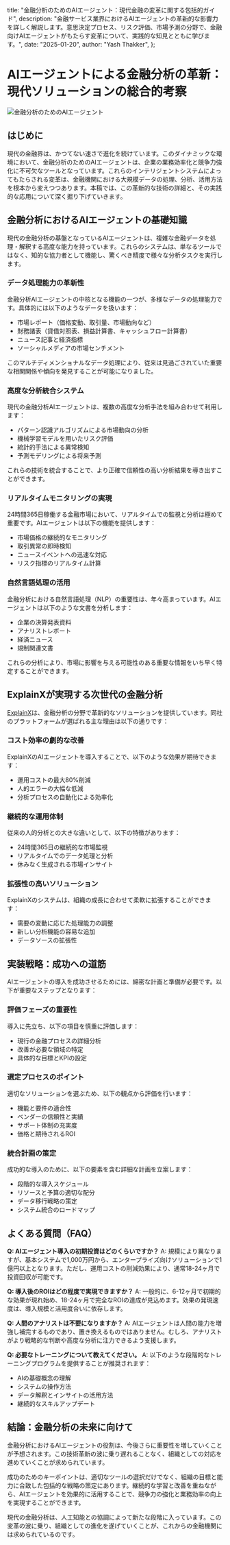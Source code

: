   title: "金融分析のためのAIエージェント：現代金融の変革に関する包括的ガイド",
  description: "金融サービス業界におけるAIエージェントの革新的な影響力を詳しく解説します。意思決定プロセス、リスク評価、市場予測の分野で、金融向けAIエージェントがもたらす変革について、実践的な知見とともに学びます。",
  date: "2025-01-20",
  author: "Yash Thakker",
};

# AIエージェントによる金融分析の革新：現代ソリューションの総合的考察

![金融分析のためのAIエージェント](/images/blog-posts/ai-agent-for-financial-analysis.jpeg)

## はじめに

現代の金融界は、かつてない速さで進化を続けています。このダイナミックな環境において、金融分析のためのAIエージェントは、企業の業務効率化と競争力強化に不可欠なツールとなっています。これらのインテリジェントシステムによってもたらされる変革は、金融機関における大規模データの処理、分析、活用方法を根本から変えつつあります。本稿では、この革新的な技術の詳細と、その実践的な応用について深く掘り下げていきます。

## 金融分析におけるAIエージェントの基礎知識

現代の金融分析の基盤となっているAIエージェントは、複雑な金融データを処理・解釈する高度な能力を持っています。これらのシステムは、単なるツールではなく、知的な協力者として機能し、驚くべき精度で様々な分析タスクを実行します。

### データ処理能力の革新性
金融分析AIエージェントの中核となる機能の一つが、多様なデータの処理能力です。具体的には以下のようなデータを扱います：

- 市場レポート（価格変動、取引量、市場動向など）
- 財務諸表（貸借対照表、損益計算書、キャッシュフロー計算書）
- ニュース記事と経済指標
- ソーシャルメディアの市場センチメント

このマルチディメンショナルなデータ処理により、従来は見過ごされていた重要な相関関係や傾向を発見することが可能になりました。

### 高度な分析統合システム
現代の金融分析AIエージェントは、複数の高度な分析手法を組み合わせて利用します：

- パターン認識アルゴリズムによる市場動向の分析
- 機械学習モデルを用いたリスク評価
- 統計的手法による異常検知
- 予測モデリングによる将来予測

これらの技術を統合することで、より正確で信頼性の高い分析結果を導き出すことができます。

### リアルタイムモニタリングの実現
24時間365日稼働する金融市場において、リアルタイムでの監視と分析は極めて重要です。AIエージェントは以下の機能を提供します：

- 市場価格の継続的なモニタリング
- 取引異常の即時検知
- ニュースイベントへの迅速な対応
- リスク指標のリアルタイム計算

### 自然言語処理の活用
金融分析における自然言語処理（NLP）の重要性は、年々高まっています。AIエージェントは以下のような文書を分析します：

- 企業の決算発表資料
- アナリストレポート
- 経済ニュース
- 規制関連文書

これらの分析により、市場に影響を与える可能性のある重要な情報をいち早く特定することができます。

## ExplainXが実現する次世代の金融分析

[ExplainX](https://www.explainx.ai/demo)は、金融分析の分野で革新的なソリューションを提供しています。同社のプラットフォームが選ばれる主な理由は以下の通りです：

### コスト効率の劇的な改善
ExplainXのAIエージェントを導入することで、以下のような効果が期待できます：

- 運用コストの最大80%削減
- 人的エラーの大幅な低減
- 分析プロセスの自動化による効率化

### 継続的な運用体制
従来の人的分析との大きな違いとして、以下の特徴があります：

- 24時間365日の継続的な市場監視
- リアルタイムでのデータ処理と分析
- 休みなく生成される市場インサイト

### 拡張性の高いソリューション
ExplainXのシステムは、組織の成長に合わせて柔軟に拡張することができます：

- 需要の変動に応じた処理能力の調整
- 新しい分析機能の容易な追加
- データソースの拡張性

## 実装戦略：成功への道筋

AIエージェントの導入を成功させるためには、綿密な計画と準備が必要です。以下が重要なステップとなります：

### 評価フェーズの重要性
導入に先立ち、以下の項目を慎重に評価します：

- 現行の金融プロセスの詳細分析
- 改善が必要な領域の特定
- 具体的な目標とKPIの設定

### 選定プロセスのポイント
適切なソリューションを選ぶため、以下の観点から評価を行います：

- 機能と要件の適合性
- ベンダーの信頼性と実績
- サポート体制の充実度
- 価格と期待されるROI

### 統合計画の策定
成功的な導入のために、以下の要素を含む詳細な計画を立案します：

- 段階的な導入スケジュール
- リソースと予算の適切な配分
- データ移行戦略の策定
- システム統合のロードマップ

## よくある質問（FAQ）

**Q: AIエージェント導入の初期投資はどのくらいですか？**
A: 規模により異なりますが、基本システムで1,000万円から、エンタープライズ向けソリューションで1億円以上となります。ただし、運用コストの削減効果により、通常18-24ヶ月で投資回収が可能です。

**Q: 導入後のROIはどの程度で実現できますか？**
A: 一般的に、6-12ヶ月で初期的な効果が現れ始め、18-24ヶ月で完全なROIの達成が見込めます。効果の発現速度は、導入規模と活用度合いに依存します。

**Q: 人間のアナリストは不要になりますか？**
A: AIエージェントは人間の能力を増強し補完するものであり、置き換えるものではありません。むしろ、アナリストがより戦略的な判断や高度な分析に注力できるよう支援します。

**Q: 必要なトレーニングについて教えてください。**
A: 以下のような段階的なトレーニングプログラムを提供することが推奨されます：
- AIの基礎概念の理解
- システムの操作方法
- データ解釈とインサイトの活用方法
- 継続的なスキルアップデート

## 結論：金融分析の未来に向けて

金融分析におけるAIエージェントの役割は、今後さらに重要性を増していくことが予想されます。この技術革新の波に乗り遅れることなく、組織としての対応を進めていくことが求められています。

成功のためのキーポイントは、適切なツールの選択だけでなく、組織の目標と能力に合致した包括的な戦略の策定にあります。継続的な学習と改善を重ねながら、AIエージェントを効果的に活用することで、競争力の強化と業務効率の向上を実現することができます。

現代の金融分析は、人工知能との協調によって新たな段階に入っています。この変革の波に乗り、組織としての進化を遂げていくことが、これからの金融機関には求められているのです。